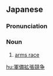 ==Japanese==
{{ja-kanjitab|ぐん|び|かく|ちょう|きょう|そう|yomi=on}}

===Pronunciation===
{{ja-pron|ぐんび かくちょう きょうそう|y=on}}

===Noun===
{{ja-noun|ぐんび かくちょう きょうそう}}

# [[arms race]] {{gloss|a competition for military supremacy}}

[[hu:軍備拡張競争]]